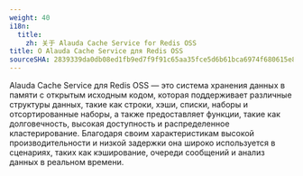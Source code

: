 ```yaml
---
weight: 40
i18n:
  title:
    zh: 关于 Alauda Cache Service for Redis OSS
title: О Alauda Cache Service для Redis OSS
sourceSHA: 2839339da0db08ed1fb9ed7f9f91c65aa35fce5d6b61bca6974f680615e8ac21
---
```


Alauda Cache Service для Redis OSS — это система хранения данных в памяти с открытым исходным кодом, которая поддерживает различные структуры данных, такие как строки, хэши, списки, наборы и отсортированные наборы, а также предоставляет функции, такие как долговечность, высокая доступность и распределенное кластерирование. Благодаря своим характеристикам высокой производительности и низкой задержки она широко используется в сценариях, таких как кэширование, очереди сообщений и анализ данных в реальном времени.

<ExternalSite name="redis" href="/intro" />
